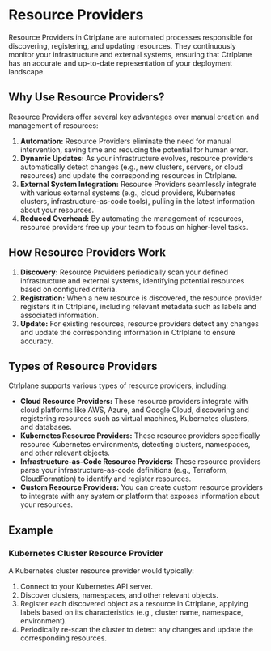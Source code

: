 # Resource Providers

Resource Providers in Ctrlplane are automated processes responsible for
discovering, registering, and updating resources. They continuously monitor your
infrastructure and external systems, ensuring that Ctrlplane has an accurate and
up-to-date representation of your deployment landscape.

## Why Use Resource Providers?

Resource Providers offer several key advantages over manual creation and
management of resources:

1. **Automation:** Resource Providers eliminate the need for manual
   intervention, saving time and reducing the potential for human error.
2. **Dynamic Updates:** As your infrastructure evolves, resource providers
   automatically detect changes (e.g., new clusters, servers, or cloud
   resources) and update the corresponding resources in Ctrlplane.
3. **External System Integration:** Resource Providers seamlessly integrate with
   various external systems (e.g., cloud providers, Kubernetes clusters,
   infrastructure-as-code tools), pulling in the latest information about your
   resources.
4. **Reduced Overhead:** By automating the management of resources, resource
   providers free up your team to focus on higher-level tasks.

## How Resource Providers Work

1. **Discovery:** Resource Providers periodically scan your defined
   infrastructure and external systems, identifying potential resources based on
   configured criteria.
2. **Registration:** When a new resource is discovered, the resource provider
   registers it in Ctrlplane, including relevant metadata such as labels and
   associated information.
3. **Update:** For existing resources, resource providers detect any changes and
   update the corresponding information in Ctrlplane to ensure accuracy.

## Types of Resource Providers

Ctrlplane supports various types of resource providers, including:

- **Cloud Resource Providers:** These resource providers integrate with cloud
  platforms like AWS, Azure, and Google Cloud, discovering and registering
  resources such as virtual machines, Kubernetes clusters, and databases.
- **Kubernetes Resource Providers:** These resource providers specifically
  resource Kubernetes environments, detecting clusters, namespaces, and other
  relevant objects.
- **Infrastructure-as-Code Resource Providers:** These resource providers parse
  your infrastructure-as-code definitions (e.g., Terraform, CloudFormation) to
  identify and register resources.
- **Custom Resource Providers:** You can create custom resource providers to
  integrate with any system or platform that exposes information about your
  resources.

## Example

### Kubernetes Cluster Resource Provider

A Kubernetes cluster resource provider would typically:

1. Connect to your Kubernetes API server.
2. Discover clusters, namespaces, and other relevant objects.
3. Register each discovered object as a resource in Ctrlplane, applying labels
   based on its characteristics (e.g., cluster name, namespace, environment).
4. Periodically re-scan the cluster to detect any changes and update the
   corresponding resources.

